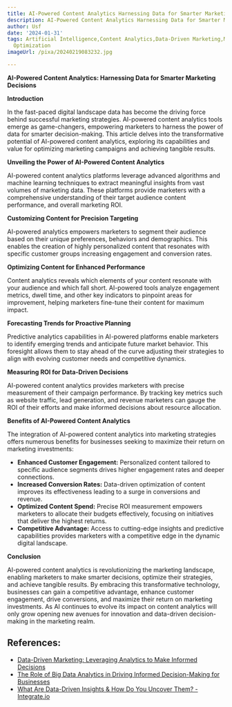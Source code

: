 ```yaml
---
title: AI-Powered Content Analytics Harnessing Data for Smarter Marketing Decisions
description: AI-Powered Content Analytics Harnessing Data for Smarter Marketing Decisions
author: Usf
date: '2024-01-31'
tags: Artificial Intelligence,Content Analytics,Data-Driven Marketing,Marketing Strategies,Marketing
  Optimization
imageUrl: /pixa/20240219083232.jpg

---
```

**AI-Powered Content Analytics: Harnessing Data for Smarter Marketing Decisions**

**Introduction**

In the fast-paced digital landscape data has become the driving force behind successful marketing strategies. AI-powered content analytics tools emerge as game-changers, empowering marketers to harness the power of data for smarter decision-making. This article delves into the transformative potential of AI-powered content analytics, exploring its capabilities and value for optimizing marketing campaigns and achieving tangible results.

**Unveiling the Power of AI-Powered  Content Analytics**

AI-powered content analytics platforms  leverage advanced algorithms and machine learning techniques to extract meaningful insights from vast volumes of marketing data. These platforms provide marketers with a comprehensive understanding of their  target audience  content performance, and overall marketing ROI.

**Customizing Content for Precision Targeting**

AI-powered analytics empowers marketers to segment their audience based on their unique preferences, behaviors and demographics. This enables  the creation  of highly personalized content that  resonates with specific customer groups increasing engagement and conversion rates.

**Optimizing Content for Enhanced  Performance**

Content analytics reveals which elements of your content resonate with your audience and which fall short. AI-powered tools analyze engagement metrics, dwell time, and other key indicators  to pinpoint areas for improvement, helping  marketers fine-tune their content for maximum  impact.

**Forecasting Trends for Proactive Planning**

Predictive analytics capabilities in AI-powered platforms enable marketers to  identify emerging trends and anticipate future  market behavior.  This foresight allows them to stay ahead of the  curve  adjusting their strategies to  align  with evolving customer needs and competitive dynamics.

**Measuring ROI for Data-Driven Decisions**

AI-powered content  analytics provides  marketers  with  precise measurement of their campaign performance. By tracking key metrics such as website traffic, lead generation, and revenue marketers can gauge the  ROI of their efforts and make informed decisions about resource allocation.

**Benefits of AI-Powered Content Analytics**

The integration of AI-powered content analytics into  marketing  strategies offers numerous benefits for businesses seeking to maximize their return on marketing investments:

- **Enhanced Customer Engagement:** Personalized  content tailored to specific audience segments drives higher engagement  rates and deeper connections.
- **Increased  Conversion Rates:** Data-driven  optimization of content improves  its effectiveness leading to a surge in conversions and revenue.
- **Optimized Content Spend:** Precise ROI measurement empowers  marketers to allocate their budgets effectively, focusing on initiatives that deliver the highest returns.
- **Competitive Advantage:** Access to cutting-edge insights and predictive capabilities provides marketers  with a  competitive edge in  the dynamic digital landscape.

**Conclusion**

AI-powered  content analytics is revolutionizing the marketing landscape, enabling marketers to make smarter  decisions, optimize their  strategies, and achieve tangible results. By embracing this transformative technology, businesses can gain a competitive advantage,  enhance customer engagement, drive conversions, and  maximize their return on marketing investments. As  AI continues  to evolve its impact on content analytics will only grow  opening new avenues for innovation and  data-driven decision-making in the  marketing realm.

## References:
- [Data-Driven Marketing: Leveraging Analytics to Make Informed Decisions](https://www.benchmarkemail.com/blog/data-driven-marketing-2/)
- [The Role of Big Data Analytics in Driving Informed Decision-Making for Businesses](https://www.linkedin.com/pulse/role-big-data-analytics-driving-informed-decision-making)
- [What Are Data-Driven Insights & How Do You Uncover Them? - Integrate.io](https://www.integrate.io/blog/what-are-data-driven-insights/)
